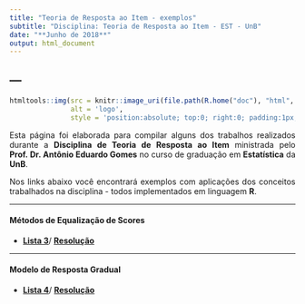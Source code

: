 ```yaml
---
title: "Teoria de Resposta ao Item - exemplos"
subtitle: "Disciplina: Teoria de Resposta ao Item - EST - UnB"
date: "**Junho de 2018**"
output: html_document
---
```


<!-- para justificar texto no markdown -->
<!-- https://stackoverflow.com/questions/43222169/how-to-justify-the-text-to-both-sides-when-knitting-html-in-rmarkdown -->
<style>
body {
text-align: justify}
</style>

---
---


```r

htmltools::img(src = knitr::image_uri(file.path(R.home("doc"), "html", "logo.jpg")),
               alt = 'logo',
               style = 'position:absolute; top:0; right:0; padding:1px;')

```


Esta página foi elaborada para compilar alguns dos trabalhos realizados durante a **Disciplina de Teoria de Resposta ao Item** ministrada pelo **Prof. Dr. Antônio Eduardo Gomes** no curso de graduação em **Estatística** da **UnB**.

Nos links abaixo você encontrará exemplos com aplicações dos conceitos trabalhados na disciplina - todos implementados em linguagem **R**.


<!-- {target="_blank"} -- serve para abrir o link em outra aba -->

---

#### **Métodos de Equalização de Scores**


- [**Lista 3**](https://allanvc.github.io/TRI2/lista3/lista3.pdf){target="_blank"}/ [**Resolução**](https://allanvc.github.io/TRI2/lista4/){target="_blank"} 

---

#### **Modelo de Resposta Gradual**

- [**Lista 4**](https://allanvc.github.io/TRI2/lista4/lista4.pdf){target="_blank"}/ [**Resolução**](https://allanvc.github.io/TRI2/lista4/){target="_blank"}



